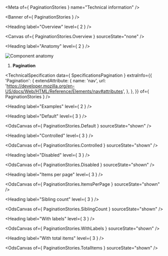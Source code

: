 
<Meta of={ PaginationStories } name="Technical information" />

<Banner of={ PaginationStories } />

<Heading label="Overview" level={ 2 } />

<Canvas of={ PaginationStories.Overview } sourceState="none" />

<Heading label="Anatomy" level={ 2 } />

![Component anatomy](./base-assets/components/pagination/anatomy-tech.png "Component anatomy")

1. **Pagination**

<TechnicalSpecification
  data={ SpecificationsPagination }
  extraInfo={{
    'Pagination': {
      extendAttribute: {
        name: 'nav',
        url: 'https://developer.mozilla.org/en-US/docs/Web/HTML/Reference/Elements/nav#attributes',
      },
    },
  }}
  of={ PaginationStories } />

<Heading label="Examples" level={ 2 } />

<Heading label="Default" level={ 3 } />

<OdsCanvas of={ PaginationStories.Default } sourceState="shown" />

<Heading label="Controlled" level={ 3 } />

<OdsCanvas of={ PaginationStories.Controlled } sourceState="shown" />

<Heading label="Disabled" level={ 3 } />

<OdsCanvas of={ PaginationStories.Disabled } sourceState="shown" />

<Heading label="Items per page" level={ 3 } />

<OdsCanvas of={ PaginationStories.ItemsPerPage } sourceState="shown" />

<Heading label="Sibling count" level={ 3 } />

<OdsCanvas of={ PaginationStories.SiblingCount } sourceState="shown" />

<Heading label="With labels" level={ 3 } />

<OdsCanvas of={ PaginationStories.WithLabels } sourceState="shown" />

<Heading label="With total items" level={ 3 } />

<OdsCanvas of={ PaginationStories.TotalItems } sourceState="shown" />
